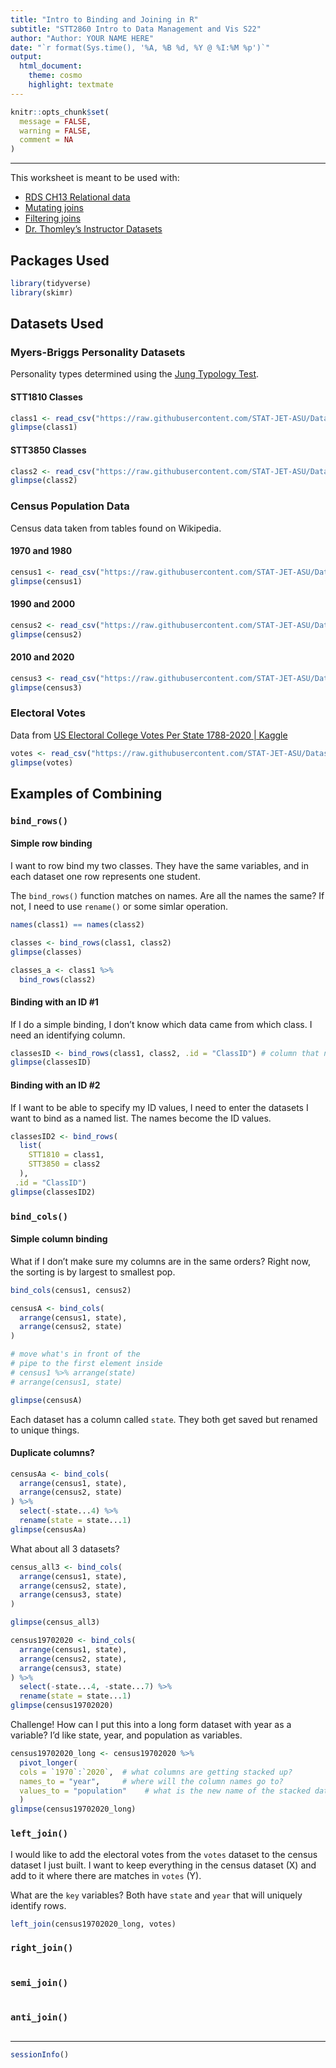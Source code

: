```yaml
---
title: "Intro to Binding and Joining in R"
subtitle: "STT2860 Intro to Data Management and Vis S22"
author: "Author: YOUR NAME HERE"
date: "`r format(Sys.time(), '%A, %B %d, %Y @ %I:%M %p')`"
output: 
  html_document: 
    theme: cosmo
    highlight: textmate
---
```


```r
knitr::opts_chunk$set(
  message = FALSE,
  warning = FALSE,
  comment = NA
)
```
<hr>

This worksheet is meant to be used with:

* [RDS CH13 Relational data](https://r4ds.had.co.nz/relational-data.html)
* [Mutating joins](https://dplyr.tidyverse.org/reference/mutate-joins.html)
* [Filtering joins](https://dplyr.tidyverse.org/reference/filter-joins.html)
* [Dr. Thomley's Instructor Datasets](https://github.com/STAT-JET-ASU/Datasets/tree/master/Instructor)

## Packages Used

```r
library(tidyverse)
library(skimr)
```

## Datasets Used

### Myers-Briggs Personality Datasets

Personality types determined using the [Jung Typology Test](https://www.humanmetrics.com/personality).

#### STT1810 Classes

```r
class1 <- read_csv("https://raw.githubusercontent.com/STAT-JET-ASU/Datasets/master/Instructor/personalitySTT1810.csv")
glimpse(class1)
```

#### STT3850 Classes

```r
class2 <- read_csv("https://raw.githubusercontent.com/STAT-JET-ASU/Datasets/master/Instructor/personalitySTT3850.csv")
glimpse(class2)
```

### Census Population Data

Census data taken from tables found on Wikipedia.

#### 1970 and 1980

```r
census1 <- read_csv("https://raw.githubusercontent.com/STAT-JET-ASU/Datasets/master/Instructor/census19701980.csv")
glimpse(census1)
```

#### 1990 and 2000

```r
census2 <- read_csv("https://raw.githubusercontent.com/STAT-JET-ASU/Datasets/master/Instructor/census19902000.csv")
glimpse(census2)
```

#### 2010 and 2020

```r
census3 <- read_csv("https://raw.githubusercontent.com/STAT-JET-ASU/Datasets/master/Instructor/census20102020.csv")
glimpse(census3)
```

### Electoral Votes

Data from [US Electoral College Votes Per State 1788-2020 | Kaggle](https://www.kaggle.com/datasets/daithibhard/us-electoral-college-votes-per-state-17882020)

```r
votes <- read_csv("https://raw.githubusercontent.com/STAT-JET-ASU/Datasets/master/Instructor/electoralvotes.csv")
glimpse(votes)
```

## Examples of Combining

### `bind_rows()`

#### Simple row binding

I want to row bind my two classes. They have the same variables, and in each dataset one row represents one student.

The `bind_rows()` function matches on names. Are all the names the same? If not, I need to use `rename()` or some simlar operation.

```r
names(class1) == names(class2)
```

```r
classes <- bind_rows(class1, class2)
glimpse(classes)
```

```r
classes_a <- class1 %>% 
  bind_rows(class2)
```

#### Binding with an ID #1

If I do a simple binding, I don't know which data came from which class. I need an identifying column.

```r
classesID <- bind_rows(class1, class2, .id = "ClassID") # column that numbers the datasets called ClassID
glimpse(classesID)
```

#### Binding with an ID #2

If I want to be able to specify my ID values, I need to enter the datasets I want to bind as a named list. The names become the ID values.

```r
classesID2 <- bind_rows(
  list(
    STT1810 = class1,
    STT3850 = class2
  ),
 .id = "ClassID")
glimpse(classesID2)
```

### `bind_cols()`

#### Simple column binding

What if I don't make sure my columns are in the same orders? Right now, the sorting is by largest to smallest pop.

```r
bind_cols(census1, census2)
```



```r
censusA <- bind_cols(
  arrange(census1, state),
  arrange(census2, state)
)

# move what's in front of the 
# pipe to the first element inside
# census1 %>% arrange(state)
# arrange(census1, state)

glimpse(censusA)
```

Each dataset has a column called `state`. They both get saved but renamed to unique things.

#### Duplicate columns?

```r
censusAa <- bind_cols(
  arrange(census1, state),
  arrange(census2, state)
) %>% 
  select(-state...4) %>% 
  rename(state = state...1)
glimpse(censusAa)
```

What about all 3 datasets?

```r
census_all3 <- bind_cols(
  arrange(census1, state),
  arrange(census2, state),
  arrange(census3, state)
)

glimpse(census_all3)
```

```r
census19702020 <- bind_cols(
  arrange(census1, state),
  arrange(census2, state),
  arrange(census3, state)
) %>% 
  select(-state...4, -state...7) %>% 
  rename(state = state...1)
glimpse(census19702020)
```

Challenge! How can I put this into a long form dataset with year as a variable? I'd like state, year, and population as variables.

```r
census19702020_long <- census19702020 %>% 
  pivot_longer(
  cols = `1970`:`2020`,  # what columns are getting stacked up?
  names_to = "year",     # where will the column names go to?
  values_to = "population"    # what is the new name of the stacked data
  )
glimpse(census19702020_long)
```

### `left_join()`

I would like to add the electoral votes from the `votes` dataset to the census dataset I just built. I want to keep everything in the census dataset (X) and add to it where there are matches in `votes` (Y).

What are the `key` variables? Both have `state` and `year` that will uniquely identify rows.

```r
left_join(census19702020_long, votes)
```

### `right_join()`

```r

```

### `semi_join()`

```r

```

### `anti_join()`

```r

```

<hr>
```r
sessionInfo()
```
